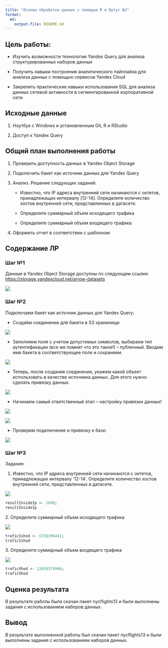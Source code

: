 ```yaml
---
title: "Основы обработки данных с помощью R и Dplyr №2"
format: 
  md:
    output-file: README.md
---
```


## Цель работы:

-   Изучить возможности технологии Yandex Query для анализа структурированных наборов данных

-   Получить навыки построения аналитического пайплайна для анализа данных с помощью сервисов Yandex Cloud

-   Закрепить практические навыки использования SQL для анализа данных сетевой активности в сегментированной корпоративной сети

## Исходные данные

1.  Ноутбук c Windows и установленным Git, R и RStudio

2.  Доступ к Yandex Query

## Общий план выполнения работы

1.  Проверить доступность данных в Yandex Object Storage

2.  Подключить бакет как источник данных для Yandex Query

3.  Анализ. Решение следующих заданий:

    -   Известно, что IP адреса внутренней сети начинаются с октетов, принадлежащих интервалу \[12-14\]. Определите количество хостов внутренней сети, представленных в датасете.

    -   Определите суммарный объем исходящего трафика

    -   Определите суммарный объем входящего трафика

4.  Оформить отчет в соответствии с шаблоном

## Содержание ЛР

### Шаг №1

Данные в Yandex Object Storage доступны по следующем ссылке: <https://storage.yandexcloud.net/arrow-datasets>

![](images/clipboard-1427483976.png)

### Шаг №2

Подключаем бакет как источник данных для Yandex Query:

-    Создаём соединение для бакета в S3 хранилище

![](images/clipboard-3676135280.png)

-   Заполняем поля с учетом допустимых символов, выбираем тип аутентификации
    (все же помнят что это такое!) – публичный. Вводим имя бакета в
    соответствующее поле и сохраняем.

![](images/clipboard-3852838348.png)

-   Теперь, после создания соединения, укажем какой объект использовать в
    качестве источника данных. Для этого нужно сделать привязку данных.

![](images/clipboard-44373723.png)

-   Начинаем самый ответственный этап – настройку привязки данных!

![](images/clipboard-4181264191.png)

![](images/clipboard-1942226529.png)

-   Проверим подключение и привязку к базе:

![](images/clipboard-111927664.png)

### Шаг №3

Задания:

1.  Известно, что IP адреса внутренней сети начинаются с октетов, принадлежащих интервалу ‘12-14’. Определите количество хостов внутренней сети, представленных в датасете.

![](images/clipboard-173435904.png)

```r
resultInsideIp <- 1000;
resultInsideIp
```

2\. Определите суммарный объем исходящего трафика

![](images/clipboard-4291226883.png)

```r
traficIshod <- 6726396441;
traficIshod
```

3\. Определите суммарный объем входящего трафика

![](images/clipboard-1339792188.png)

```r
traficVhod <- 12459379906;
traficVhod
```

## Оценка результата

В результате работы была скачан пакет nycflights13 и были выполнены задания с использованием наборов данных.

## Вывод

В результате выполненной работы был скачан пакет nycflights13 и были выполнены задания с использованием наборов данных.
